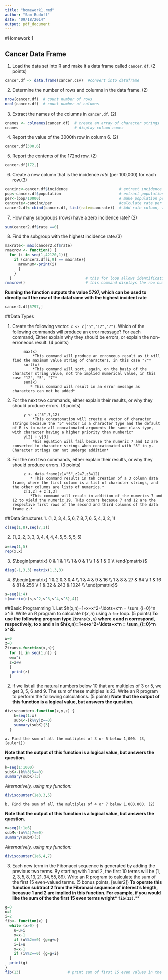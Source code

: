 ```yaml
---
title: "homework1.rmd"
author: "Sam Budoff"
date: "09/18/2014"
output: pdf_document
---
```

#Homework 1

## Cancer Data Frame

1. Load the data set into R and make it a data frame called `cancer.df`. (2 points)
```r
cancer.df <- data.frame(cancer.csv)  #convert into dataframe
```

2. Determine the number of rows and columns in the data frame. (2)
```r
nrow(cancer.df)  # count number of rows
ncol(cancer.df)  # count number of columns
```

3. Extract the names of the columns in `cancer.df`. (2)
```r
cnames <- colnames(cancer.df)  # create an array of character strings
cnames                         # display column names
```

4. Report the value of the 3000th row in column 6. (2)
```r
cancer.df[300,6]
```

5. Report the contents of the 172nd row. (2)
```r
cancer.df[172,]
```

6. Create a new column that is the incidence *rate* (per 100,000) for each row.(3)
```r
cancinc<-cancer.df$incidence                       # extract incidence
pop<-cancer.df$population                          # extract population
per<-(pop/10000)                                   # make population per 10000 individuals
cancrate<-cancinc/per                              #calculate rate per 10000
cancer2.df<-cbind(cancer.df, list(rate=cancrate))  # Add rate column, while renaming cancer.df to differntiate old and new data frame
```

7. How many subgroups (rows) have a zero incidence rate? (2)
```r
sum(cancer2.df$rate ==0)
```

8. Find the subgroup with the highest incidence rate.(3)
```r
maxrate<- max(cancer2.df$rate)
rmaxrow <- function() {
  for (i in seq(1,42120,1)){   
    if (cancer2.df[i,9] == maxrate){
      mrownum<-print(i)
      }
    }
  }                                 # this for loop allows identification of the row number of interest
rmaxrow()                           # this command displays the row number of the subgroup of interst
```
**Running the function outputs the value 5797, which can be used to directly call the row of the dataframe with the highest incident rate**
```r
cancer2.df[5797,]
```

##Data Types

1. Create the following vector: `x <- c("5","12","7")`. Which of the following commands will produce an error message? For each command, Either explain why they should be errors, or explain the non-erroneous result. (4 points)

            max(x) 
                *This command will produce an erroneous result as it will find the maximum value string of characters, in this case "7"*
            sort(x)
                *This command will sort, again, on the basis of the character string value, not the implied numerical value, in this case "12", "5", "7"*
            sum(x)
               * This command will result in an error message as characters can not be added*

2. For the next two commands, either explain their results, or why they should produce errors. (3 points)

            y <- c("5",7,12)
                *This concatonation will create a vector of character strings becasue the "5" vector is a character type and the default of R is to make all concatonated arguments the same class type, with character having a higher priority than numberic*
            y[2] + y[3]
                *his equation will fail because the numeric 7 and 12 are converted to character strings when concatonated with "5" in y. Character strings can not undergo addition*

3. For the next two commands, either explain their results, or why they should produce errors. (3 points)

            z <- data.frame(z1="5",z2=7,z3=12)
               * This command results in teh creation of a 3 column data frame, where the first column is a list of character strings, and the other columns are lists of numerics.*
            z[1,2] + z[1,3]
               *This command will result in addition of the numerics 7 and 12 to yield the numeric 19. THis occurs becasue 7 and 12 are the respective first rows of the second and third columns of the data frame z.*
                
##Data Structures
1. $(1,2,3,4,5,6,7,8,7,6,5,4,3,2,1)$
```r
c(seq(1,8),seq(7,1))
```
    
2. $(1,2,2,3,3,3,4,4,4,4,5,5,5,5,5)$
```r
x=seq(1,5) 
rep(x,x)
```

3. $\begin{pmatrix}
      0 & 1 & 1  \\
      1 & 0 & 1  \\
      1 & 1 & 0  \\
    \end{pmatrix}$
```r
diag(-1,3,3)+matrix(1,3,3)
```

4. $\begin{pmatrix}
      1 & 2 & 3 & 4 \\
      1 & 4 & 9 & 16 \\
      1 & 8 & 27 & 64  \\
      1 & 16 & 81 & 256 \\
      1 & 32 & 243 & 1024  \\
    \end{pmatrix}$
```r
s=seq(1:4)
t(matrix(c(s,s^2,s^3,s^4,s^5),4))
```
##Basic Programming
1. Let $h(x,n)=1+x+x^2+\ldots+x^n = \sum_{i=0}^n x^i$. Write an R program to calculate $h(x,n)$ using a `for` loop. (5 points)
**To use the following program type `Ztrans(x,n)` where x and n correspond, respectively, to x and n in $h(x,n)=1+x+x^2+\ldots+x^n = \sum_{i=0}^n x^i$.**
```r
w=0
z=0
Ztrans<-function(x,n){
  for (i in seq(1,n)) {
  w=x^i
  z=z+w
  }
   print(z)
  }
```

2. If we list all the natural numbers below 10 that are multiples of 3 or 5, we get 3, 5, 6 and 9. The sum of these multiples is 23. Write an R program to perform the following calculations. (5 points)
**Note that the output of this function is a logical value, but answers the question.**
```r
diviscounter<-function(x,y,z) {
    k=seq(1:x)
    subK<-(k%%y|z==0)
    summary(subK)[3]
  }
```

    a. Find the sum of all the multiples of 3 or 5 below 1,000. (3, [euler1])
**Note that the output of this function is a logical value, but answers the question.**
```r
k=seq(1:1000)
subK<-(k%%3|5==0)
summary(subK)[3]
```
*Alternatively, using my function:*
```r
diviscounter(1e3,3,5)
```
    b. Find the sum of all the multiples of 4 or 7 below 1,000,000. (2)
**Note that the output of this function is a logical value, but answers the question.**
```r
m=seq(1:1e6)
subM<-(m%%4|7==0)
summary(subM)[3]
```
*Alternatively, using my function:*
```r
diviscounter(1e6,4,7)
```

3. Each new term in the Fibonacci sequence is generated by adding the previous two terms. By starting with 1 and 2, the first 10 terms will be $(1, 2, 3, 5, 8, 13, 21, 34, 55, 89)$. Write an R program to calculate the sum of the first 15 even-valued terms. (5 bonus points, [euler2])
**To operate this function subtract 2 from the Fibronaci sequence of interest's length, becasue 1 and 2 are implied in this function. For example, if you would like the sum of the the first 15 even terms wright* `fib(13)`**.**
```r
g=0
u=1
i=2
fib<- function(x) {
  while (x>0) {
    u=u+i  
    x=x-1
    if (u%%2==0) {g=g+u}
    i=i+u
    x=x-1
    if (i%%2==0) {g=g+i}
  }
  print(g)
}
fib(13)                     # print sum of first 15 even values in the Fibbonacci sequence
```